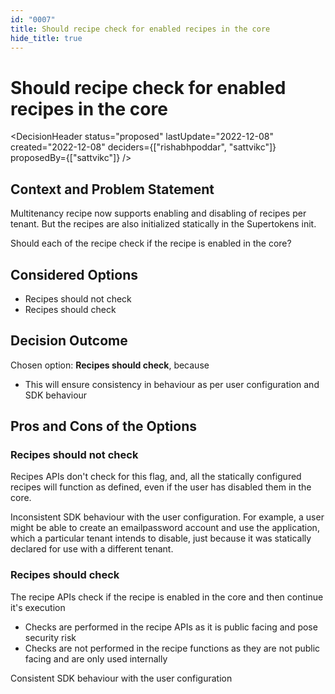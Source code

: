 ```yaml
---
id: "0007"
title: Should recipe check for enabled recipes in the core
hide_title: true
---
```



# Should recipe check for enabled recipes in the core

<DecisionHeader status="proposed" lastUpdate="2022-12-08" created="2022-12-08" deciders={["rishabhpoddar", "sattvikc"]} proposedBy={["sattvikc"]} />

## Context and Problem Statement

Multitenancy recipe now supports enabling and disabling of recipes per tenant. But the recipes are also initialized statically in the Supertokens init.

Should each of the recipe check if the recipe is enabled in the core?

## Considered Options

* Recipes should not check
* Recipes should check


## Decision Outcome

Chosen option: **Recipes should check**, because

* This will ensure consistency in behaviour as per user configuration and SDK behaviour

## Pros and Cons of the Options

### Recipes should not check

Recipes APIs don't check for this flag, and, all the statically configured recipes will function as defined, even if the user has disabled them in the core.

<ArgumentCon> Inconsistent SDK behaviour with the user configuration. For example, a user might be able to create an emailpassword account and use the application, which a particular tenant intends to disable, just because it was statically declared for use with a different tenant. </ArgumentCon>

### Recipes should check

The recipe APIs check if the recipe is enabled in the core and then continue it's execution

* Checks are performed in the recipe APIs as it is public facing and pose security risk
* Checks are not performed in the recipe functions as they are not public facing and are only used internally

<ArgumentPro> Consistent SDK behaviour with the user configuration </ArgumentPro>
